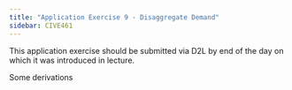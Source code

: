 ```yaml
---
title: "Application Exercise 9 - Disaggregate Demand"
sidebar: CIVE461
---
```


::: callout-important
This application exercise should be submitted via D2L by end of the day on which it was introduced in lecture.
:::

Some derivations